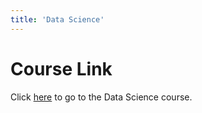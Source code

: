 ```yaml
---
title: 'Data Science'
---
```


# Course Link
Click <a href="https://geochemistry.streamlit.app">here</a> to go to the Data Science course.